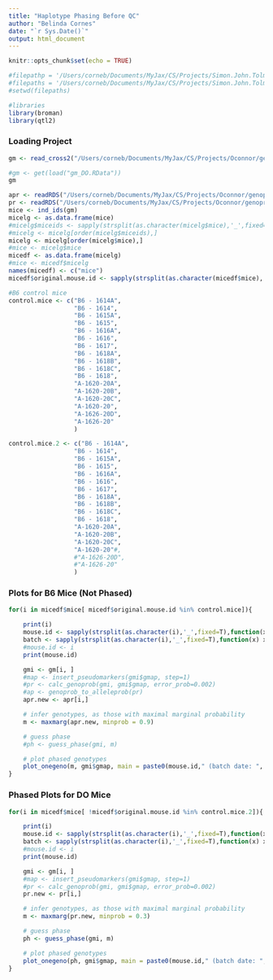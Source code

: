 ```yaml
---
title: "Haplotype Phasing Before QC"
author: "Belinda Cornes"
date: "`r Sys.Date()`"
output: html_document
---
```


```r
knitr::opts_chunk$set(echo = TRUE)

#filepathp = '/Users/corneb/Documents/MyJax/CS/Projects/Simon.John.Tolman/Data/meta.data/'
#filepaths = '/Users/corneb/Documents/MyJax/CS/Projects/Simon.John.Tolman/haplo.reconst/2020-11-11/129Sj.v265d/all_samples_sorted/'
#setwd(filepaths)

#libraries
library(broman)
library(qtl2)

```

### Loading Project
```r

gm <- read_cross2("/Users/corneb/Documents/MyJax/CS/Projects/Oconnor/genoprobs/3.batches/all.samples/qtl2/gm_sorted.json")

#gm <- get(load("gm_DO.RData"))
gm

apr <- readRDS("/Users/corneb/Documents/MyJax/CS/Projects/Oconnor/genoprobs/3.batches/all.samples/Jackson_Lab_Korstanje__GigaMUGA_genoprobs_8state_sorted.rds")
pr <- readRDS("/Users/corneb/Documents/MyJax/CS/Projects/Oconnor/genoprobs/3.batches/all.samples/Jackson_Lab_Korstanje__GigaMUGA_genoprobs_36state_sorted.rds")
mice <- ind_ids(gm)
micelg <- as.data.frame(mice)
#micelg$miceids <- sapply(strsplit(as.character(micelg$mice),'_',fixed=T),function(x) x[6])
#micelg <- micelg[order(micelg$miceids),]
micelg <- micelg[order(micelg$mice),]
#mice <- micelg$mice
micedf <- as.data.frame(micelg)
#mice <- micedf$micelg
names(micedf) <- c("mice")
micedf$original.mouse.id <- sapply(strsplit(as.character(micedf$mice),'_',fixed=T),function(x) x[6])

#B6 control mice
control.mice <- c("B6 - 1614A", 
	              "B6 - 1614", 
	              "B6 - 1615A", 
	              "B6 - 1615", 
	              "B6 - 1616A", 
	              "B6 - 1616", 
	              "B6 - 1617", 
	              "B6 - 1618A", 
	              "B6 - 1618B",
	              "B6 - 1618C",
	              "B6 - 1618", 
	              "A-1620-20A", 
	              "A-1620-20B", 
	              "A-1620-20C", 
	              "A-1620-20", 
	              "A-1626-20D", 
	              "A-1626-20"
	              )

control.mice.2 <- c("B6 - 1614A", 
	              "B6 - 1614", 
	              "B6 - 1615A", 
	              "B6 - 1615", 
	              "B6 - 1616A", 
	              "B6 - 1616", 
	              "B6 - 1617", 
	              "B6 - 1618A", 
	              "B6 - 1618B",
	              "B6 - 1618C",
	              "B6 - 1618", 
	              "A-1620-20A", 
	              "A-1620-20B", 
	              "A-1620-20C", 
	              "A-1620-20"#, 
	              #"A-1626-20D", 
	              #"A-1626-20"
	              )

```

### Plots for B6 Mice (Not Phased)
```r

for(i in micedf$mice[ micedf$original.mouse.id %in% control.mice]){

	print(i)
	mouse.id <- sapply(strsplit(as.character(i),'_',fixed=T),function(x) x[6])
	batch <- sapply(strsplit(as.character(i),'_',fixed=T),function(x) x[5])
	#mouse.id <- i
	print(mouse.id)

	gmi <- gm[i, ] 
	#map <- insert_pseudomarkers(gmi$gmap, step=1)
	#pr <- calc_genoprob(gmi, gmi$gmap, error_prob=0.002)
	#ap <- genoprob_to_alleleprob(pr)
	apr.new <- apr[i,]

	# infer genotypes, as those with maximal marginal probability
	m <- maxmarg(apr.new, minprob = 0.9)

	# guess phase
	#ph <- guess_phase(gmi, m)

	# plot phased genotypes
	plot_onegeno(m, gmi$gmap, main = paste0(mouse.id," (batch date: ", batch,") [genoprobs]"),  shift=TRUE)
}

```

### Phased Plots for DO Mice
```r

for(i in micedf$mice[ !micedf$original.mouse.id %in% control.mice.2]){

	print(i)
	mouse.id <- sapply(strsplit(as.character(i),'_',fixed=T),function(x) x[6])
	batch <- sapply(strsplit(as.character(i),'_',fixed=T),function(x) x[5])
	#mouse.id <- i
	print(mouse.id)

	gmi <- gm[i, ] 
	#map <- insert_pseudomarkers(gmi$gmap, step=1)
	#pr <- calc_genoprob(gmi, gmi$gmap, error_prob=0.002)
	pr.new <- pr[i,]

	# infer genotypes, as those with maximal marginal probability
	m <- maxmarg(pr.new, minprob = 0.3)

	# guess phase
	ph <- guess_phase(gmi, m)

	# plot phased genotypes
	plot_onegeno(ph, gmi$gmap, main = paste0(mouse.id," (batch date: ", batch,") [genoprobs]"),  shift=TRUE)
}


```